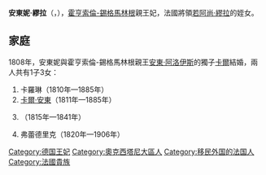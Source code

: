 {{Multiple issues|
{{Expand language|1=en|time=2021-01-20T02:42:56+00:00}}
{{Unreferenced|time=2021-01-20T02:42:56+00:00}}
}}
{{Infobox noble
| name        = 安東妮·繆拉
| title       = 霍亨索倫-錫格馬林根親王妃
| image       = Antoinette Murat Fürstin von Hohenzollern-Sigmaringen.jpg
| birth_date  = {{Birth date|1793|01|03|df=y}}
| birth_place = [[米拉堡|米拉堡]]
| death_date  = {{Death date and age|1847|01|19|1793|01|05|df=y}}
| death_place = [[錫格馬林根|錫格馬林根]]
| noble family= {{le|繆拉家族|Prince Murat}}
| father      = 皮埃爾·繆拉
| mother      = 路易絲·亞斯托
}}
'''安東妮·繆拉'''（{{lang-fr|Antoinette Murat}}，{{bd|1793年|1月3日|1847年|1月19日}}），[[霍亨索伦-锡格马林根侯国|霍亨索倫-錫格馬林根]]親王妃，法國將領[[若阿尚·繆拉|若阿尚·繆拉]]的姪女。

== 家庭 ==
1808年，安東妮與霍亨索倫-錫格馬林根親王[[安東·阿洛伊斯_(霍亨索倫-錫格馬林根)|安東·阿洛伊斯]]的獨子[[卡爾_(霍亨索倫-錫格馬林根)|卡爾]]結婚，兩人共有1子3女：
# 卡羅琳（1810年—1885年）
# [[卡爾·安東_(霍亨索倫)|卡爾·安東]]（1811年—1885年）
# {{le|霍亨索倫-錫格馬林根的阿瑪莉|Princess Amalie of Hohenzollern-Sigmaringen|阿瑪莉}}（1815年—1841年）
# 弗蕾德里克（1820年—1906年）

{{Authority control}}
{{歐洲人物小作品}}

{{DEFAULTSORT:Murat, Marie Antoinette}}
[[Category:德国王妃|Category:德国王妃]]
[[Category:奧克西塔尼大區人|Category:奧克西塔尼大區人]]
[[Category:移民外国的法国人|Category:移民外国的法国人]]
[[Category:法國貴族|Category:法國貴族]]